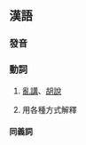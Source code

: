 ==漢語==
{{zh-forms|s=七讲八讲}}

===發音===
{{zh-pron
|mn=xm,twt,ph:chhit-kóng#-poeh-kóng/twk:chhit-kóng#-peh-kóng
|w=sh:7chiq kaon paq kaon
|cat=v
}}

===動詞===
{{zh-verb}}

# {{lb|zh|漳泉話|吳語}} [[亂講]]、[[胡說]]
# {{lb|zh|柳州官話}} 用各種方式解釋

====同義詞====
{{zh-dial|亂說}}
